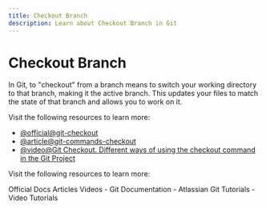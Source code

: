 ```yaml
---
title: Checkout Branch
description: Learn about Checkout Branch in Git
---
```


# Checkout Branch

In Git, to "checkout" from a branch means to switch your working directory to that branch, making it the active branch. This updates your files to match the state of that branch and allows you to work on it.

Visit the following resources to learn more:

- [@official@git-checkout](https://git-scm.com/docs/git-checkout)
- [@article@git-commands-checkout](https://www.git-tower.com/learn/git/commands/git-checkout)
- [@video@Git Checkout. Different ways of using the checkout command in the Git Project](https://youtu.be/h_PIHOFUYuw?si=tebKCCb5U3ues0Io)

Visit the following resources to learn more:

<Tabs defaultValue="official">
<TabsList>
<TabsTrigger value="official">Official Docs</TabsTrigger>
<TabsTrigger value="article">Articles</TabsTrigger>
<TabsTrigger value="video">Videos</TabsTrigger>
</TabsList>

<TabsContent value="official">
- <Link href="https://git-scm.com/docs">Git Documentation</Link>
</TabsContent>
<TabsContent value="article">
- <Link href="https://www.atlassian.com/git/tutorials">Atlassian Git Tutorials</Link>
</TabsContent>
<TabsContent value="video">
- <Link href="https://www.youtube.com/results?search_query=git+checkout-branch+tutorial">Video Tutorials</Link>
</TabsContent>
</Tabs>

<Outlet path="3-git-branching/basics/checkout-branch" />
